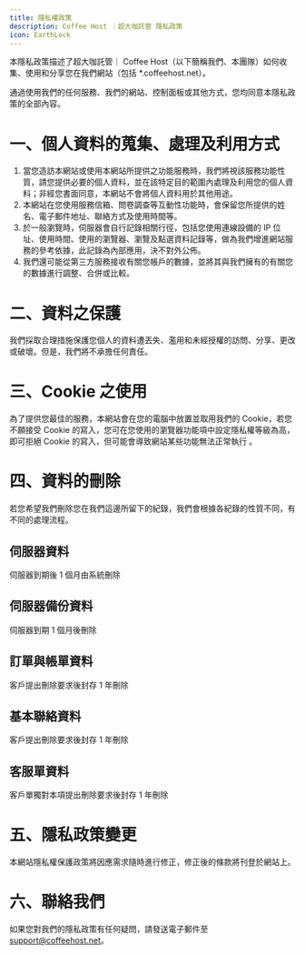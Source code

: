 ```yaml
---
title: 隱私權政策
description: Coffee Host ｜超大咖託管 隱私政策
icon: EarthLock
---
```


本隱私政策描述了超大咖託管｜ Coffee Host（以下簡稱我們、本團隊）如何收集、使用和分享您在我們網站（包括 \*.coffeehost.net）。

通過使用我們的任何服務、我們的網站、控制面板或其他方式，您均同意本隱私政策的全部內容。

# 一、個人資料的蒐集、處理及利用方式

1. 當您造訪本網站或使用本網站所提供之功能服務時，我們將視該服務功能性質，請您提供必要的個人資料，並在該特定目的範圍內處理及利用您的個人資料；非經您書面同意，本網站不會將個人資料用於其他用途。
2. 本網站在您使用服務信箱、問卷調查等互動性功能時，會保留您所提供的姓名、電子郵件地址、聯絡方式及使用時間等。
3. 於一般瀏覽時，伺服器會自行記錄相關行徑，包括您使用連線設備的 IP 位址、使用時間、使用的瀏覽器、瀏覽及點選資料記錄等，做為我們增進網站服務的參考依據，此記錄為內部應用，決不對外公佈。
4. 我們還可能從第三方服務接收有關您帳戶的數據，並將其與我們擁有的有關您的數據進行調整、合併或比較。

# 二、資料之保護

我們採取合理措施保護您個人的資料遭丟失、濫用和未經授權的訪問、分享、更改或破壞。但是，我們將不承擔任何責任。

# 三、Cookie 之使用

為了提供您最佳的服務，本網站會在您的電腦中放置並取用我們的 Cookie，若您不願接受 Cookie 的寫入，您可在您使用的瀏覽器功能項中設定隱私權等級為高，即可拒絕 Cookie 的寫入，但可能會導致網站某些功能無法正常執行 。

# 四、資料的刪除

若您希望我們刪除您在我們這邊所留下的紀錄，我們會根據各紀錄的性質不同，有不同的處理流程。

## 伺服器資料

伺服器到期後 1 個月由系統刪除

## 伺服器備份資料

伺服器到期 1 個月後刪除

## 訂單與帳單資料

客戶提出刪除要求後封存 1 年刪除

## 基本聯絡資料

客戶提出刪除要求後封存 1 年刪除

## 客服單資料

客戶單獨對本項提出刪除要求後封存 1 年刪除

# 五、隱私政策變更

本網站隱私權保護政策將因應需求隨時進行修正，修正後的條款將刊登於網站上。

# 六、聯絡我們

如果您對我們的隱私政策有任何疑問，請發送電子郵件至  support@coffeehost.net。